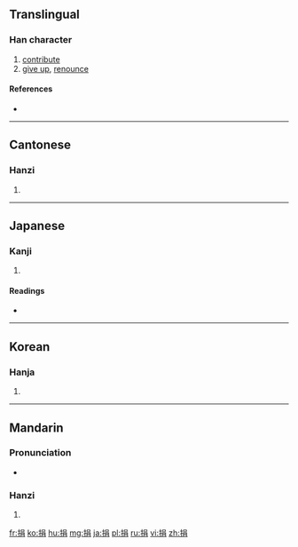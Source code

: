 ==Translingual==

===Han character===
{{Han char|rn=64|rad=手|as=07|sn=10|four=5602<sub>7</sub>|canj=手口月 (QRB)|ids=⿰[[扌]][[肙]]}}

# [[contribute]]
# [[give up]], [[renounce]]

====References====
* {{Han ref|kx=0434.020|dkj=12150|dj=0783.090|hdz=31882.060|uh=6350|ud=25424|bh=AEBD|bd=44733}}

----

==Cantonese==

===Hanzi===
{{yue-hanzi|jyut=[[gyun1]]|y=gyun1}}

# {{defn|lang=yue|sort=手07}}

----

==Japanese==

===Kanji===
{{ja-kanji|grade=|rs=手07}}

# {{defn|lang=ja|sort=手07}}

====Readings====
* {{ja-readings|on=[[えん]] (en), [[けん]] (ken)|kun=[[すてる]] (suteru), [[あたえる]] (ataeru)}}

----

==Korean==

===Hanja===
{{ko-hanja|hangeul=연|eumhun=|rv=yeon|mr=yŏn|y=yen}}

# {{defn|lang=ko|sort=手07}}

----

==Mandarin==

===Pronunciation===
* {{audio|Zh-juan.ogg|Audio|lang=cmn}}

===Hanzi===
{{cmn-hanzi|pin=[[juān]] ([[juan1]])|wg=chüan<sup>1</sup>}}

# {{defn|lang=cmn|sort=手07}}

[[fr:捐]]
[[ko:捐]]
[[hu:捐]]
[[mg:捐]]
[[ja:捐]]
[[pl:捐]]
[[ru:捐]]
[[vi:捐]]
[[zh:捐]]